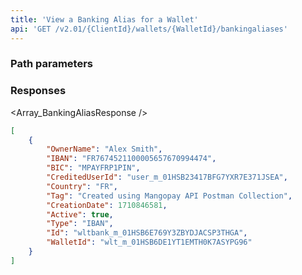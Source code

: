```yaml
---
title: 'View a Banking Alias for a Wallet'  
api: 'GET /v2.01/{ClientId}/wallets/{WalletId}/bankingaliases'  
---
```



### Path parameters  

<WalletId />  

### Responses  

<AccordionGroup>

<Accordion title="200">  

<Array_BankingAliasResponse />  

</Accordion>

</AccordionGroup>  

<ResponseExample>  

```json 200  
[
    {
        "OwnerName": "Alex Smith",
        "IBAN": "FR7674521100005657670994474",
        "BIC": "MPAYFRP1PIN",
        "CreditedUserId": "user_m_01HSB23417BFG7YXR7E371JSEA",
        "Country": "FR",
        "Tag": "Created using Mangopay API Postman Collection",
        "CreationDate": 1710846581,
        "Active": true,
        "Type": "IBAN",
        "Id": "wltbank_m_01HSB6E769Y3ZBYDJACSP3THGA",
        "WalletId": "wlt_m_01HSB6DE1YT1EMTH0K7ASYPG96"
    }
]
```  

</ResponseExample>  

<RequestExample>  
  <NodeViewBankingAliasWallet />
  <JavaViewBankingAliasWallet />
  <NetViewBankingAliasWallet />
</RequestExample>